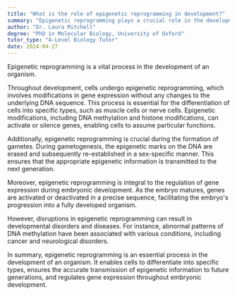 ```yaml
---
title: "What is the role of epigenetic reprogramming in development?"
summary: "Epigenetic reprogramming plays a crucial role in the development of an organism."
author: "Dr. Laura Mitchell"
degree: "PhD in Molecular Biology, University of Oxford"
tutor_type: "A-Level Biology Tutor"
date: 2024-04-27
---
```


Epigenetic reprogramming is a vital process in the development of an organism.

Throughout development, cells undergo epigenetic reprogramming, which involves modifications in gene expression without any changes to the underlying DNA sequence. This process is essential for the differentiation of cells into specific types, such as muscle cells or nerve cells. Epigenetic modifications, including DNA methylation and histone modifications, can activate or silence genes, enabling cells to assume particular functions.

Additionally, epigenetic reprogramming is crucial during the formation of gametes. During gametogenesis, the epigenetic marks on the DNA are erased and subsequently re-established in a sex-specific manner. This ensures that the appropriate epigenetic information is transmitted to the next generation.

Moreover, epigenetic reprogramming is integral to the regulation of gene expression during embryonic development. As the embryo matures, genes are activated or deactivated in a precise sequence, facilitating the embryo's progression into a fully developed organism.

However, disruptions in epigenetic reprogramming can result in developmental disorders and diseases. For instance, abnormal patterns of DNA methylation have been associated with various conditions, including cancer and neurological disorders.

In summary, epigenetic reprogramming is an essential process in the development of an organism. It enables cells to differentiate into specific types, ensures the accurate transmission of epigenetic information to future generations, and regulates gene expression throughout embryonic development.
    